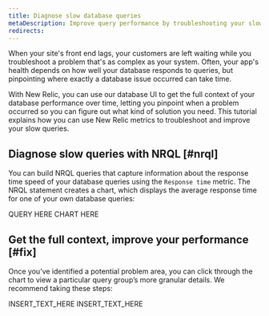 ```yaml
---
title: Diagnose slow database queries
metaDescription: Improve query performance by troubleshooting your slow database with the New Relic Database UI.
redirects:
---
```


When your site's front end lags, your customers are left waiting while you troubleshoot a problem that's as complex as your system. Often, your app's health depends on how well your database responds to queries, but pinpointing where exactly a database issue occurred can take time.

With New Relic, you can use our database UI to get the full context of your database performance over time, letting you pinpoint when a problem occurred so you can figure out what kind of solution you need. This tutorial explains how you can use New Relic metrics to troubleshoot and improve your slow queries. 

## Diagnose slow queries with NRQL [#nrql]

You can build NRQL queries that capture information about the response time speed of your database queries using the `Response time` metric. The NRQL statement creates a chart, which displays the average response time for one of your own database queries:

<SideBySide>
  <Side>
QUERY HERE  </Side>
  <Side>
CHART HERE   </Side>
</SideBySide>


## Get the full context, improve your performance [#fix]

Once you’ve identified a potential problem area, you can click through the chart to view a particular query group’s more granular details. We recommend taking these steps: 

<CollapserGroup>
  <Collapser
    className="freq-link"
    id="compare-averages"
    title="Compare query time and throughput averages to a time window"
  >
 </Collapser>
<Collapser
    className="freq-link"
    id="break-down"
    title="Scope out the transaction calling your database"
  >
    INSERT_TEXT_HERE
  </Collapser>
  <Collapser
    className="freq-link"
    id="bottlenecks"
    title="Find bottlenecks via a stack trace"
  >
    INSERT_TEXT_HERE
  </Collapser>
</CollapserGroup>

